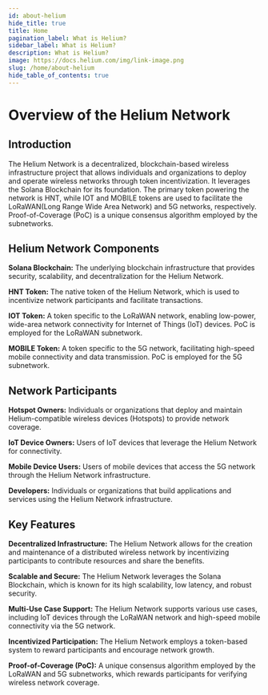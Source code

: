 ```yaml
---
id: about-helium
hide_title: true
title: Home
pagination_label: What is Helium?
sidebar_label: What is Helium?
description: What is Helium?
image: https://docs.helium.com/img/link-image.png
slug: /home/about-helium
hide_table_of_contents: true
---
```



# Overview of the Helium Network

<LegacyContentBanner />

## Introduction

The Helium Network is a decentralized, blockchain-based wireless infrastructure project that allows
individuals and organizations to deploy and operate wireless networks through token incentivization.
It leverages the Solana Blockchain for its foundation. The primary token powering the network is
HNT, while IOT and MOBILE tokens are used to facilitate the LoRaWAN(Long Range Wide Area Network) and 5G networks, respectively.
Proof-of-Coverage (PoC) is a unique consensus algorithm employed by the subnetworks.

## Helium Network Components

**Solana Blockchain:** The underlying blockchain infrastructure that provides security, scalability,
and decentralization for the Helium Network.

**HNT Token:** The native token of the Helium Network, which is used to incentivize network
participants and facilitate transactions.

**IOT Token:** A token specific to the LoRaWAN network, enabling low-power, wide-area network
connectivity for Internet of Things (IoT) devices. PoC is employed for the LoRaWAN subnetwork.

**MOBILE Token:** A token specific to the 5G network, facilitating high-speed mobile connectivity
and data transmission. PoC is employed for the 5G subnetwork.

## Network Participants

**Hotspot Owners:** Individuals or organizations that deploy and maintain Helium-compatible wireless
devices (Hotspots) to provide network coverage.

**IoT Device Owners:** Users of IoT devices that leverage the Helium Network for connectivity.

**Mobile Device Users:** Users of mobile devices that access the 5G network through the Helium
Network infrastructure.

**Developers:** Individuals or organizations that build applications and services using the Helium
Network infrastructure.

## Key Features

**Decentralized Infrastructure:** The Helium Network allows for the creation and maintenance of a
distributed wireless network by incentivizing participants to contribute resources and share the
benefits.

**Scalable and Secure:** The Helium Network leverages the Solana Blockchain, which is known for its
high scalability, low latency, and robust security.

**Multi-Use Case Support:** The Helium Network supports various use cases, including IoT devices
through the LoRaWAN network and high-speed mobile connectivity via the 5G network.

**Incentivized Participation:** The Helium Network employs a token-based system to reward
participants and encourage network growth.

**Proof-of-Coverage (PoC):** A unique consensus algorithm employed by the LoRaWAN and 5G
subnetworks, which rewards participants for verifying wireless network coverage.
